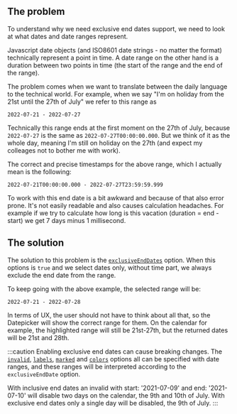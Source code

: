 
## The problem

To understand why we need exclusive end dates support, we need to look at what dates and date ranges represent.

Javascript date objects (and ISO8601 date strings - no matter the format) technically represent a point in time. A date range on the other hand is a duration between two points in time (the start of the range and the end of the range).

The problem comes when we want to translate between the daily language to the technical world. For example, when we say "I'm on holiday from the 21st until the 27th of July" we refer to this range as

```
2022-07-21 - 2022-07-27
```

Technically this range ends at the first moment on the 27th of July, because `2022-07-27` is the same as `2022-07-27T00:00:00.000`. But we think of it as the whole day, meaning I'm still on holiday on the 27th (and expect my colleages not to bother me with work).

The correct and precise timestamps for the above range, which I actually mean is the following:

```
2022-07-21T00:00:00.000 - 2022-07-27T23:59:59.999
```

To work with this end date is a bit awkward and because of that also error prone. It's not easily readable and also causes calculation headaches. For example if we try to calculate how long is this vacation (duration = end - start) we get 7 days minus 1 millisecond.

## The solution

The solution to this problem is the [`exclusiveEndDates`](./api#opt-exclusiveEndDates) option. When this options is `true` and we select dates only, without time part, we always exclude the end date from the range.

To keep going with the above example, the selected range will be:

```
2022-07-21 - 2022-07-28
```

In terms of UX, the user should not have to think about all that, so the Datepicker will show the correct range for them.
On the calendar for example, the highlighted range will still be 21st-27th, but the returned dates will be 21st and 28th.

:::caution
Enabling exclusive end dates can cause breaking changes. The [`invalid`](./api#opt-invalid), [`labels`](./api#opt-labels), [`marked`](./api#opt-marked) and [`colors`](./api#opt-colors) options all can be specified with date ranges, and these ranges will be interpreted according to the `exclusiveEndDate` option.

With inclusive end dates an invalid with start: '2021-07-09' and end: '2021-07-10' will disable two days on the calendar, the 9th and 10th of July. With exclusive end dates only a single day will be disabled, the 9th of July.
:::